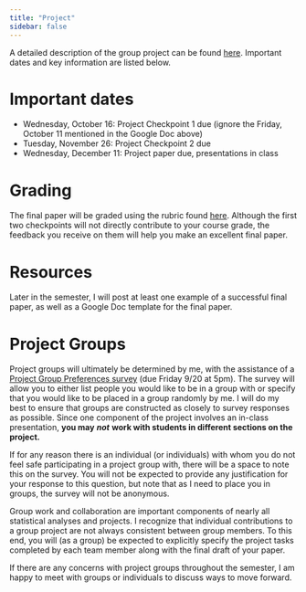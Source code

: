 ```yaml
---
title: "Project"
sidebar: false
---
```


A detailed description of the group project can be found [here](https://docs.google.com/document/d/1GpwqXcdKkyB9ctmUu54X4ukruu_WHNKJE0nkdVu041g/edit?usp=sharing). Important dates and key information are listed below.

# Important dates

- Wednesday, October 16: Project Checkpoint 1 due (ignore the Friday, October 11 mentioned in the Google Doc above)
- Tuesday, November 26: Project Checkpoint 2 due
- Wednesday, December 11: Project paper due, presentations in class

# Grading

The final paper will be graded using the rubric found [here](https://docs.google.com/spreadsheets/d/1yHYFqPwmK83aK0tPH8Qt0lTMeGFdtWZteNrQ0STXamw/edit?usp=sharing). Although the first two checkpoints will not directly contribute to your course grade, the feedback you receive on them will help you make an excellent final paper.

# Resources

Later in the semester, I will post at least one example of a successful final paper, as well as a Google Doc template for the final paper.

# Project Groups

Project groups will ultimately be determined by me, with the assistance of a [Project Group Preferences survey](https://docs.google.com/forms/d/e/1FAIpQLSeqclT9Eb7yQZs-_N7Qn1b-NQYJ7pB0PktPKkRIwa3w1s0Ldw/viewform?usp=sf_link) (due Friday 9/20 at 5pm). The survey will allow you to either list people you would like to be in a group with or specify that you would like to be placed in a group randomly by me. I will do my best to ensure that groups are constructed as closely to survey responses as possible. Since one component of the project involves an in-class presentation, **you may** ***not*** **work with students in different sections on the project.**

If for any reason there is an individual (or individuals) with whom you do not feel safe participating in a project group with, there will be a space to note this on the survey. You will not be expected to provide any justification for your response to this question, but note that as I need to place you in groups, the survey will not be anonymous.

Group work and collaboration are important components of nearly all statistical analyses and projects. I recognize that individual contributions to a group project are not always consistent between group members. To this end, you will (as a group) be expected to explicitly specify the project tasks completed by each team member along with the final draft of your paper.

If there are any concerns with project groups throughout the semester, I am happy to meet with groups or individuals to discuss ways to move forward.
